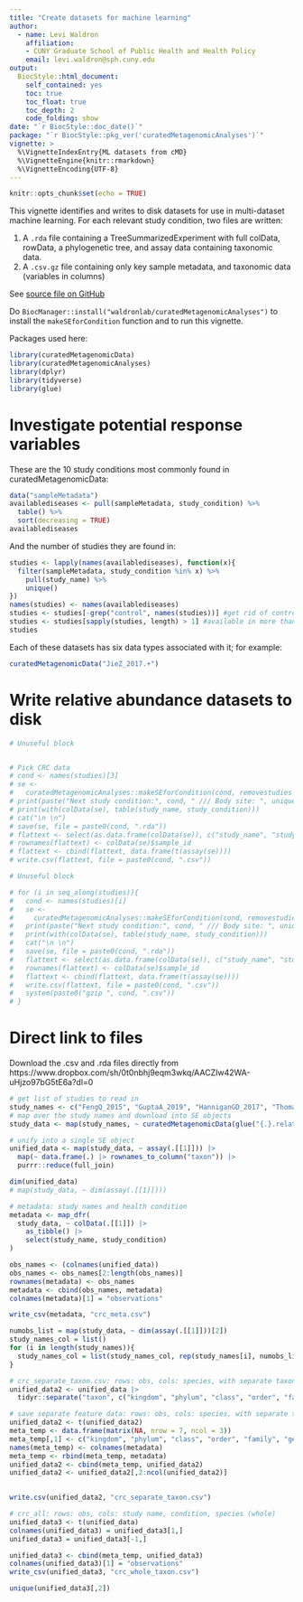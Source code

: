 ```yaml
---
title: "Create datasets for machine learning"
author: 
  - name: Levi Waldron
    affiliation:
    - CUNY Graduate School of Public Health and Health Policy
    email: levi.waldron@sph.cuny.edu
output: 
  BiocStyle::html_document:
    self_contained: yes
    toc: true
    toc_float: true
    toc_depth: 2
    code_folding: show
date: "`r BiocStyle::doc_date()`"
package: "`r BiocStyle::pkg_ver('curatedMetagenomicAnalyses')`"
vignette: >
  %\VignetteIndexEntry{ML datasets from cMD}
  %\VignetteEngine{knitr::rmarkdown}
  %\VignetteEncoding{UTF-8}  
---
```


```r
knitr::opts_chunk$set(echo = TRUE)
```

This vignette identifies and writes to disk datasets for use in multi-dataset machine learning. For each relevant study condition, two files are written:

1. A `.rda` file containing a TreeSummarizedExperiment with full colData, rowData, a phylogenetic tree, and assay data containing taxonomic data.
2. A `.csv.gz` file containing only key sample metadata, and taxonomic data (variables in columns)

See [source file on GitHub](https://github.com/waldronlab/curatedMetagenomicAnalyses/blob/main/vignettes/MLdatasets.Rmd)

Do `BiocManager::install("waldronlab/curatedMetagenomicAnalyses")` to install the
`makeSEforCondition` function and to run this vignette.

Packages used here:

```r
library(curatedMetagenomicData)
library(curatedMetagenomicAnalyses)
library(dplyr)
library(tidyverse)
library(glue)
```

# Investigate potential response variables

These are the 10 study conditions most commonly found in curatedMetagenomicData:

```r
data("sampleMetadata")
availablediseases <- pull(sampleMetadata, study_condition) %>%
  table() %>%
  sort(decreasing = TRUE)
availablediseases
```

And the number of studies they are found in:
```r
studies <- lapply(names(availablediseases), function(x){
  filter(sampleMetadata, study_condition %in% x) %>%
    pull(study_name) %>%
    unique()
})
names(studies) <- names(availablediseases)
studies <- studies[-grep("control", names(studies))] #get rid of controls
studies <- studies[sapply(studies, length) > 1] #available in more than one study
studies
```

Each of these datasets has six data types associated with it; for example:
```r
curatedMetagenomicData("JieZ_2017.+")
```



# Write relative abundance datasets to disk

```r
# Unuseful block


# Pick CRC data
# cond <- names(studies)[3]
# se <-
#   curatedMetagenomicAnalyses::makeSEforCondition(cond, removestudies = c("HMP_2019_ibdmdb", "ThomasAM_2019_c", "VogtmannE_2016", "WirbelJ_2018",   "YachidaS_2019", "YuJ_2015", "ZellerG_2014"), dataType = "relative_abundance")
# print(paste("Next study condition:", cond, " /// Body site: ", unique(colData(se)$body_site)))
# print(with(colData(se), table(study_name, study_condition)))
# cat("\n \n")
# save(se, file = paste0(cond, ".rda"))
# flattext <- select(as.data.frame(colData(se)), c("study_name", "study_condition", "subject_id"))
# rownames(flattext) <- colData(se)$sample_id
# flattext <- cbind(flattext, data.frame(t(assay(se))))
# write.csv(flattext, file = paste0(cond, ".csv"))
```

```r
# Unuseful block

# for (i in seq_along(studies)){
#   cond <- names(studies)[i]
#   se <-
#     curatedMetagenomicAnalyses::makeSEforCondition(cond, removestudies = "HMP_2019_ibdmdb", dataType = "relative_abundance")
#   print(paste("Next study condition:", cond, " /// Body site: ", unique(colData(se)$body_site)))
#   print(with(colData(se), table(study_name, study_condition)))
#   cat("\n \n")
#   save(se, file = paste0(cond, ".rda"))
#   flattext <- select(as.data.frame(colData(se)), c("study_name", "study_condition", "subject_id"))
#   rownames(flattext) <- colData(se)$sample_id
#   flattext <- cbind(flattext, data.frame(t(assay(se))))
#   write.csv(flattext, file = paste0(cond, ".csv"))
#   system(paste0("gzip ", cond, ".csv"))
# }
```

# Direct link to files

Download the .csv and .rda files directly from https://www.dropbox.com/sh/0t0nbhj9eqm3wkq/AACZIw42WA-uHjzo97bG5tE6a?dl=0

```r
# get list of studies to read in
study_names <- c("FengQ_2015", "GuptaA_2019", "HanniganGD_2017", "ThomasAM_2018a", "ThomasAM_2018b", "ThomasAM_2019_c", "VogtmannE_2016", "WirbelJ_2018", "YachidaS_2019", "YuJ_2015", "ZellerG_2014" )
# map over the study names and download into SE objects
study_data <- map(study_names, ~ curatedMetagenomicData(glue("{.}.relative_abundance"), counts = TRUE, dryrun = FALSE))
```

```r
# unify into a single SE object
unified_data <- map(study_data, ~ assay(.[[1]])) |>
  map(~ data.frame(.) |> rownames_to_column("taxon")) |>
  purrr::reduce(full_join)

dim(unified_data)
# map(study_data, ~ dim(assay(.[[1]])))
```

```r
# metadata: study names and health condition
metadata <- map_dfr(
  study_data, ~ colData(.[[1]]) |>
    as_tibble() |>
    select(study_name, study_condition)
)

obs_names <- (colnames(unified_data))
obs_names <- obs_names[2:length(obs_names)]
rownames(metadata) <- obs_names
metadata <- cbind(obs_names, metadata)
colnames(metadata)[1] = "observations"

write_csv(metadata, "crc_meta.csv")
```

```r
numobs_list = map(study_data, ~ dim(assay(.[[1]]))[2])
study_names_col = list()
for (i in length(study_names)){
  study_names_col = list(study_names_col, rep(study_names[i], numobs_list[[i]]))
}
```

```r
# crc_separate_taxon.csv: rows: obs, cols: species, with separate taxon level
unified_data2 <- unified_data |>
  tidyr::separate("taxon", c("kingdom", "phylum", "class", "order", "family", "genus", "species"), sep = "\\|")

# save separate feature data: rows: obs, cols: species, with separate taxon level
unified_data2 <- t(unified_data2)
meta_temp <- data.frame(matrix(NA, nrow = 7, ncol = 3))
meta_temp[,1] <- c("kingdom", "phylum", "class", "order", "family", "genus", "species")
names(meta_temp) <- colnames(metadata)
meta_temp <- rbind(meta_temp, metadata)
unified_data2 <- cbind(meta_temp, unified_data2)
unified_data2 <- unified_data2[,2:ncol(unified_data2)]

  
write.csv(unified_data2, "crc_separate_taxon.csv")
```

```r
# crc_all: rows: obs, cols: study name, condition, species (whole)
unified_data3 <- t(unified_data)
colnames(unified_data3) = unified_data3[1,]
unified_data3 = unified_data3[-1,]

unified_data3 <- cbind(meta_temp, unified_data3)
colnames(unified_data3)[1] = "observations"
write_csv(unified_data3, "crc_whole_taxon.csv")
```

```r
unique(unified_data3[,2])
```


